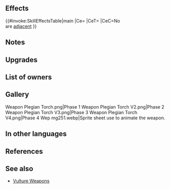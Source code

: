 {{Weapon Infobox
|tagid=SID_ペレジアの燭台＋
|weaponName=Plegian Torch+
|weaponType=Green Tome
|might=12
|range=2
|effect=If unit is not adjacent to an ally, inflicts penalty on foe's Atk/Res during combat = 5 + any current penalty on each of those stats. (Example: if foe has -7 penalty to Atk, inflicts Atk-12, for a net penalty of Atk-19 during combat.) Calculates each stat penalty independently.
|cost=300
|exclusive=0
|statModifiers=0,12,0,0,0
|required=Plegian Torch
|refinePaths=default
|refineSP=350
|refineMedals=500
|refineStones=50
|intID=2404
|sort=89001
|value=15
|timingID=1
|abilityID=255
|limit1ID=19
|properties=
}}
==Effects==
{{#invoke:SkillEffectsTable|main
|Ce={{Eft|Temporary Debuffs|Atk/Res|5 + {{SEt|penalties}}<br>on {{Tgt|Foe}}'s Atk/Res}}
|CeT={{Tgt|Foe}}
|CeC=No {{Tgt|Allies}}<br>are [[adjacent]]
}}
==Notes==
{{TemporaryDebufffromPenalty}}

==Upgrades==
{{Weapon Upgrade List}}
==List of owners==
{{Skill Hero List}}
==Gallery==
<gallery>
Weapon Plegian Torch.png|Phase 1
Weapon Plegian Torch V2.png|Phase 2
Weapon Plegian Torch V3.png|Phase 3
Weapon Plegian Torch V4.png|Phase 4
Wep mg251.webp|Sprite sheet use to animate the weapon.
</gallery>
==In other languages==
{{OtherLanguages
|japanese=ペレジアの燭台＋
|german=Plegia-Fackel+
|spanishEU=Cirio plegiano +
|spanishLA=Cirio plegiano +
|french=Torche Plegia +
|italian=Torcia plegiana+
|chineseTW=佩萊吉亞的燭台＋
|portuguese=Tocha plegiana+
}}
==References==
<references/>
==See also==
{{See also skills|cond=Description LIKE '%inflicts penalty on foe_s%/%any current penalty on each of those stats%' AND WikiName NOT LIKE '%vulture%'|columns=3}}
* [[Skill families#Vulture|Vulture Weapons]]
{{Weapons Navbox}}